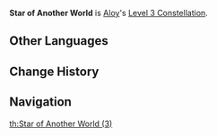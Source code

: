 {{Constellation Infobox
|title       = Star of Another World
|image       = Constellation Star of Another World.png
|description = The time has not yet come for this person's corner of the night sky to light up.
|level       = 3
|character   = Aloy
}}
'''Star of Another World''' is [[Aloy]]'s [[Level 3 Constellation]].
<!--
==Gameplay Notes==
-->

==Other Languages==
{{Transclude|Star of Another World (1)|Other Languages}}

==Change History==
{{Change History|2.1}}

==Navigation==
{{Talent Navbox|Aloy}}
[[th:Star of Another World (3)]]